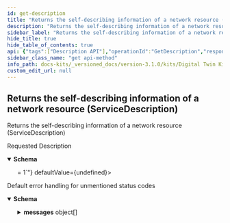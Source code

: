```yaml
---
id: get-description
title: "Returns the self-describing information of a network resource (ServiceDescription)"
description: "Returns the self-describing information of a network resource (ServiceDescription)"
sidebar_label: "Returns the self-describing information of a network resource (ServiceDescription)"
hide_title: true
hide_table_of_contents: true
api: {"tags":["Description API"],"operationId":"GetDescription","responses":{"200":{"description":"Requested Description","content":{"application/json":{"schema":{"type":"object","properties":{"profiles":{"minItems":1,"type":"array","items":{"type":"string","enum":["AssetAdministrationShellServiceSpecification/V3.0","AssetAdministrationShellServiceSpecification/V3.0-MinimalProfile","SubmodelServiceSpecification/V3.0","SubmodelServiceSpecification/V3.0-ValueProfile","SubmodelServiceSpecification/V3.0-MinimalProfile","AasxFileServerServiceSpecification/V3.0","RegistryServiceSpecification/V3.0","RegistryServiceSpecification/V3.0- AssetAdministrationShellRegistry","RegistryServiceSpecification/V3.0-SubmodelRegistry","RepositoryServiceSpecification/V3.0","RepositoryServiceSpecification/V3.0-MinimalProfile","AssetAdministrationShellRepositoryServiceSpecification/V3.0","AssetAdministrationShellRepositoryServiceSpecification/V3.0-MinimalProfile","SubmodelRepositoryServiceSpecification/V3.0","SubmodelRepositoryServiceSpecification/V3.0-MinimalProfile","RegistryAndDiscoveryServiceSpecification/V3.0"]}}},"description":"The Description object enables servers to present their capabilities to the clients, in particular which profiles they implement. At least one defined profile is required. Additional, proprietary attributes might be included. Nevertheless, the server must not expect that a regular client understands them.","example":"{\n  \"profiles\": [\n    \"RepositoryServiceSpecification/V3.0-MinimalProfile\",\n    \"RegistryServiceSpecification/V3.0\"\n  ]\n}"}}}},"default":{"description":"Default error handling for unmentioned status codes","content":{"application/json":{"schema":{"type":"object","properties":{"messages":{"type":"array","items":{"type":"object","properties":{"code":{"maxLength":32,"minLength":1,"type":"string"},"correlationId":{"maxLength":128,"minLength":1,"type":"string"},"messageType":{"type":"string","enum":["Undefined","Info","Warning","Error","Exception"]},"text":{"type":"string"},"timestamp":{"pattern":"^-?(([1-9][0-9][0-9][0-9]+)|(0[0-9][0-9][0-9]))-((0[1-9])|(1[0-2]))-((0[1-9])|([12][0-9])|(3[01]))T(((([01][0-9])|(2[0-3])):[0-5][0-9]:([0-5][0-9])(\\.[0-9]+)?)|24:00:00(\\.0+)?)(Z|\\+00:00|-00:00)$","type":"string"}}}}}}}}}},"x-semanticIds":["https://admin-shell.io/aas/API/Descriptor/GetDescription/3/0"],"description":"Returns the self-describing information of a network resource (ServiceDescription)","method":"get","path":"/description","servers":[{"url":"{protocol}://{host_name}:{port}/api/{version_prefix}","variables":{"protocol":{"description":"Allows access through http and https (recommended)","default":"https","enum":["http","https"]},"host_name":{"description":"Hostname of server hosting the api","default":"admin-shell.io"},"port":{"description":"80 is default for http, 443 for https","default":"443","enum":["80","443"]},"version_prefix":{"default":"v3.0","enum":["v3.0"]}}}],"info":{"title":"DotAAS Part 2 | HTTP/REST | Discovery Service Specification","description":"The entire Full Profile of the Discovery Service Specification as part of Details of the Asset Administration Shell Part 2. Publisher: Industrial Digital Twin Association (IDTA) 2023","contact":{"name":"Industrial Digital Twin Association (IDTA)","email":"info@idtwin.org"},"license":{"name":"CC BY 4.0","url":"https://creativecommons.org/licenses/by/4.0/"},"version":"V3.0_SSP-001"},"postman":{"name":"Returns the self-describing information of a network resource (ServiceDescription)","description":{"type":"text/plain"},"url":{"path":["description"],"host":["{{baseUrl}}"],"query":[],"variable":[]},"header":[{"key":"Accept","value":"application/json"}],"method":"GET"}}
sidebar_class_name: "get api-method"
info_path: docs-kits/_versioned_docs/version-3.1.0/kits/Digital Twin Kit/Software Development View/API Specs/AAS Discovery//dotaas-part-2-http-rest-discovery-service-specification
custom_edit_url: null
---
```



## Returns the self-describing information of a network resource (ServiceDescription)



Returns the self-describing information of a network resource (ServiceDescription)

<div><ApiTabs><TabItem label={"200"} value={"200"}><div>

Requested Description

</div><div><MimeTabs schemaType={"response"}><TabItem label={"application/json"} value={"application/json"}><SchemaTabs><TabItem label={"Schema"} value={"Schema"}><details style={{}} data-collapsed={false} open={true}><summary style={{"textAlign":"left"}}><strong>Schema</strong></summary><div style={{"textAlign":"left","marginLeft":"1rem"}}></div><ul style={{"marginLeft":"1rem"}}><SchemaItem collapsible={false} name={"profiles"} required={false} deprecated={undefined} schemaDescription={undefined} schemaName={"string[]"} qualifierMessage={"**Possible values:** [`AssetAdministrationShellServiceSpecification/V3.0`, `AssetAdministrationShellServiceSpecification/V3.0-MinimalProfile`, `SubmodelServiceSpecification/V3.0`, `SubmodelServiceSpecification/V3.0-ValueProfile`, `SubmodelServiceSpecification/V3.0-MinimalProfile`, `AasxFileServerServiceSpecification/V3.0`, `RegistryServiceSpecification/V3.0`, `RegistryServiceSpecification/V3.0- AssetAdministrationShellRegistry`, `RegistryServiceSpecification/V3.0-SubmodelRegistry`, `RepositoryServiceSpecification/V3.0`, `RepositoryServiceSpecification/V3.0-MinimalProfile`, `AssetAdministrationShellRepositoryServiceSpecification/V3.0`, `AssetAdministrationShellRepositoryServiceSpecification/V3.0-MinimalProfile`, `SubmodelRepositoryServiceSpecification/V3.0`, `SubmodelRepositoryServiceSpecification/V3.0-MinimalProfile`, `RegistryAndDiscoveryServiceSpecification/V3.0`], `>= 1`"} defaultValue={undefined}></SchemaItem></ul></details></TabItem></SchemaTabs></TabItem></MimeTabs></div></TabItem><TabItem label={"default"} value={"default"}><div>

Default error handling for unmentioned status codes

</div><div><MimeTabs schemaType={"response"}><TabItem label={"application/json"} value={"application/json"}><SchemaTabs><TabItem label={"Schema"} value={"Schema"}><details style={{}} data-collapsed={false} open={true}><summary style={{"textAlign":"left"}}><strong>Schema</strong></summary><div style={{"textAlign":"left","marginLeft":"1rem"}}></div><ul style={{"marginLeft":"1rem"}}><SchemaItem collapsible={true} className={"schemaItem"}><details style={{}}><summary style={{}}><strong>messages</strong><span style={{"opacity":"0.6"}}> object[]</span></summary><div style={{"marginLeft":"1rem"}}><SchemaItem collapsible={false} name={"code"} required={false} deprecated={undefined} schemaDescription={undefined} schemaName={"string"} qualifierMessage={"**Possible values:** `non-empty` and `<= 32 characters`"} defaultValue={undefined}></SchemaItem><SchemaItem collapsible={false} name={"correlationId"} required={false} deprecated={undefined} schemaDescription={undefined} schemaName={"string"} qualifierMessage={"**Possible values:** `non-empty` and `<= 128 characters`"} defaultValue={undefined}></SchemaItem><SchemaItem collapsible={false} name={"messageType"} required={false} deprecated={undefined} schemaDescription={undefined} schemaName={"string"} qualifierMessage={"**Possible values:** [`Undefined`, `Info`, `Warning`, `Error`, `Exception`]"} defaultValue={undefined}></SchemaItem><SchemaItem collapsible={false} name={"text"} required={false} deprecated={undefined} schemaDescription={undefined} schemaName={"string"} qualifierMessage={undefined} defaultValue={undefined}></SchemaItem><SchemaItem collapsible={false} name={"timestamp"} required={false} deprecated={undefined} schemaDescription={undefined} schemaName={"string"} qualifierMessage={"**Possible values:** Value must match regular expression `^-?(([1-9][0-9][0-9][0-9]+)|(0[0-9][0-9][0-9]))-((0[1-9])|(1[0-2]))-((0[1-9])|([12][0-9])|(3[01]))T(((([01][0-9])|(2[0-3])):[0-5][0-9]:([0-5][0-9])(\\.[0-9]+)?)|24:00:00(\\.0+)?)(Z|\\+00:00|-00:00)$`"} defaultValue={undefined}></SchemaItem></div></details></SchemaItem></ul></details></TabItem><TabItem label={"Example (from schema)"} value={"Example (from schema)"}><ResponseSamples responseExample={"{\n  \"messages\": [\n    {\n      \"code\": \"string\",\n      \"correlationId\": \"string\",\n      \"messageType\": \"Undefined\",\n      \"text\": \"string\",\n      \"timestamp\": \"string\"\n    }\n  ]\n}"} language={"json"}></ResponseSamples></TabItem></SchemaTabs></TabItem></MimeTabs></div></TabItem></ApiTabs></div>
      